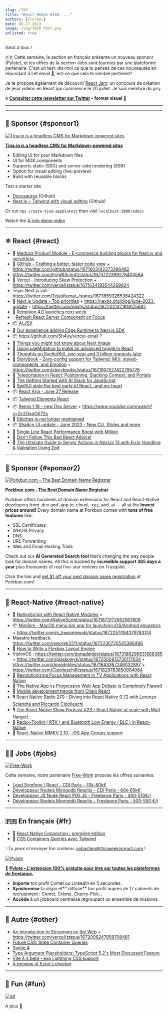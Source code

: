 ```yaml
---
slug: /150
title: "React Hebdo #150: ..."
authors: [slorber]
date: 06-27-2023
image: /img/TWIR_POST.png
unlisted: true
---
```


Salut à tous !

🇫🇷 Cette semaine, la section en français présente un nouveau sponsor (Pylote), et les offres de la section Jobs sont fournies par une plateforme partenaire. C'est un test: dis-moi ce que tu penses de ces nouveautés en répondant à cet email 🙏, est-ce que cela te semble pertinent?

Je te propose également de découvrir [React Jam](https://reactjam.com/): un concours de création de jeux vidéos en React qui commence le 20 juillet. Je suis membre du jury.

<!-- truncate -->

**💡 [Consulter cette newsletter sur Twitter](https://slo.im/thread) - format visuel 🎨**

---


<Support />

---

## 💸 Sponsor {#sponsor1}

[![Tina.io is a headless CMS for Markdown-powered sites](/emails/issues/140/tinacms.jpg)](https://tina.io/?utm_source=newsletter&utm_term=this-week-in-react)

**[Tina.io is a headless CMS for Markdown-powered sites](https://tina.io/?utm_source=newsletter&utm_term=this-week-in-react)**

- Editing UI for your Markdown files
- UI for MDX components
- Supports static (SSG) and server-side rendering (SSR)
- Option for visual editing (live-preview)
- Build with reusable blocks

Test a starter site

- [Docusaurus](https://github.com/tinacms/tinasaurus) (Github)
- [Next.js + Tailwind with visual editing](https://github.com/tinacms/tina-cloud-starter) (Github)

Or run `npx create-tina-app@latest` then visit `localhost:3000/admin`

Watch the [4-min demo video](https://www.youtube.com/watch?v=zRkeKSZjlyw)

---

## ⚛️ React {#react}

- 📜 [Medusa Product Module - E-commerce building blocks for Next.js and serverless](https://medusajs.com/recap/)
- 📜 [GitHub - Crafting a better, faster code view](https://github.blog/2023-06-21-crafting-a-better-faster-code-view/) + https://twitter.com/github/status/1671603142373396482
- https://twitter.com/FredKSchott/status/1673722399278403584
- 📜 [Vercel - Introducing Skew Protection](https://vercel.com/blog/version-skew-protection) + https://twitter.com/vercel/status/1671634193544269824
- Tejas Next.js vid: https://twitter.com/TejasKumar_/status/1673659326538424322
- 📜 [Next.js Update - Top priorities](https://twitter.com/delba_oliveira/status/1672258238446989314) + https://nextjs.org/blog/june-2023-update + https://twitter.com/nextjs/status/1672021371919175682
- 👀 [Remotion 4.0 launches next week](https://twitter.com/JNYBGR/status/1673641398539546625)
- 💡[Refresh React Server Component on Focus](https://buildui.com/recipes/refresh-react-server-component-on-focus)
- 📦 [AI.JSX](https://github.com/fixie-ai/ai-jsx)
- 📜 [Our experience adding Edge Runtime to Next.js SDK](https://blog.logto.io/next-edge/)
- 📦 https://github.com/Sh4yy/vercel-email ?
- 📜 [Things you might not know about Next Image](https://pixelpoint.io/blog/next-image/)
- 📜 [Using useMutation to make an advanced toggle in React](https://www.propelauth.com/post/using-usemutation-to-make-an-advanced-toggle-in-react)
- 📜 [Thoughts on Svelte(Kit), one year and 3 billion requests later](https://claudioholanda.ch/en/blog/svelte-kit-after-3-billion-requests/)
- 📜 [Storybook - Zero-config support for Tailwind, MUI, styled-components, and Emotion](https://storybook.js.org/blog/zero-config-support-for-tailwind-mui-styled-components-and-emotion/) + https://twitter.com/storybookjs/status/1671907527422795776
- 📜 [Teleportation in React: Positioning, Stacking Context, and Portals](https://www.developerway.com/posts/positioning-and-portals-in-react)
- 📜 [The Getting Started with AI Stack for JavaScript](https://a16z.com/2023/06/21/the-getting-started-with-ai-stack-for-javascript/)
- 📜 [SwiftUI stole the best parts of React…and my heart](https://www.mux.com/blog/swiftui-against-react)
- 📦 [React Aria - June 27 Release](https://twitter.com/devongovett/status/1673764872117714944)
- 📦 [Tailwind Elements React](https://twitter.com/TailwindElement/status/1673628853909045249)
- 📦 [Remix 1.18 - new Dev Server](https://github.com/remix-run/remix/releases/tag/remix%401.18.0) + https://www.youtube.com/watch?v=2c2OeqOX72s
- 💬 [Stitches is not longer maintained](https://github.com/stitchesjs/stitches/discussions/1149#discussioncomment-6223090)
- 📦 [Shadcn UI update - June 2023 - New CLI, Styles and more](https://twitter.com/shadcn/status/1671960924587180034)
- 🎥 [Single Line React Performance Boost with Million](https://www.youtube.com/watch?v=x-aNifu9RNw)
- 🎥 [Don't Follow This Bad React Advice!](https://www.youtube.com/watch?v=YlU9vznPWIk)
- 🎥 [The Ultimate Guide to Server Actions in NextJs 13 with Error Handling & Validation Using Zod](https://www.youtube.com/watch?v=sdKFEo6978U)

<SubscribeFormEmbed placement="middle" />

---

## 💸 Sponsor {#sponsor2}

[![Porkbun.com - The Best Domain Name Registrar](/emails/issues/150/porkbun.png)](https://porkbun.com/?coupon=TWIREACT&utm_source=TWIREACT&utm_medium=Newsletter&utm_campaign=twirjune2023)

**[Porkbun.com - The Best Domain Name Registrar](https://porkbun.com/?coupon=TWIREACT&utm_source=TWIREACT&utm_medium=Newsletter&utm_campaign=twirjune2023)**

Porkbun offers hundreds of domain extensions for React and React-Native developers from .dev and .app to .cloud, .xyz, and .ai — all at the **lowest prices around!** Every domain name at Porkbun comes with **tons of free features** like:

- SSL Certificates
- WHOIS Privacy
- DNS
- URL Forwarding
- Web and Email Hosting Trials

Check out our **AI Generated Search tool** that’s changing the way people look for domain names. All this is backed by **incredible support 365 days a year** plus thousands of real five-star reviews on Trustpilot.

Click the link and [get $1 off your next domain name registration](http://porkbun.com/?coupon=TWIREACT&utm_source=TWIREACT&utm_medium=Newsletter&utm_campaign=twirjune2023) at Porkbun.com!

---

## 📱 React-Native {#react-native}

- 📜 [NativeScript with React Native Modules](https://blog.nativescript.org/nativescript-with-react-native/) + https://twitter.com/NativeScript/status/1671873172952567808
- 📦 [MiniSim - MacOS menu bar app for launching iOS/Android emulators](https://github.com/okwasniewski/minisim) + https://twitter.com/o_kwasniewski/status/1672257084379783174
- Maestro feedback: https://twitter.com/jaworek3211/status/1672230720545386496
- 📜 [How to Write a Flexbox Layout Engine](https://tchayen.com/how-to-write-a-flexbox-layout-engine)
- VisionOS : https://twitter.com/donadeldev/status/1673186295831568385 + https://twitter.com/piaskowyk/status/1672560913730117634 + https://twitter.com/donadeldev/status/1671643367246032897 + https://twitter.com/CipolleschiR/status/1671829763650904064
- 📜 [Revolutionizing Focus Management in TV Applications with React Native](https://medium.com/xite-engineering/revolutionizing-focus-management-in-tv-applications-with-react-native-10ba69bd90)
- 📜 [The Native App vs Progressive Web App Debate is Completely Flawed](https://ionic.io/blog/the-native-app-vs-progressive-web-app-debate-is-completely-flawed)
- 📜 [Mobile development trends from Chain React](https://ionic.io/blog/mobile-development-trends-from-chain-react)
- 🎙️ [React Native Radio 270 - Diving into React Native 0.72 with Lorenzo Sciandra and Riccardo Cipolleschi](https://reactnativeradio.com/episodes/diving-into-react-native-072-with-lorenzo-sciandra-and-riccardo-cipolleschi)
- 🎙️ [The React Native Show Podcast #23 - React Native at scale with Matt Hargett](https://www.youtube.com/watch?v=60iOEg-vWjw)
- 🎥 [Redux-Toolkit ( RTK ) and Bluetooth Low Energy ( BLE ) in React-Native](https://www.youtube.com/watch?v=IWEAepFC0eo)
- 🎥 [React-Native MMKV 2.10 - iOS App Groups support](https://twitter.com/mrousavy/status/1672184227813642241)

---

## 🧑‍💻 Jobs {#jobs}

[![Free-Work](/emails/issues/150/free-work.jpg)](https://www.free-work.com/fr/tech-it/jobs?utm_medium=newsletter&utm_source=thisweekinreact&utm_campaign=thisweekinreact_fr_flwo_20230628_newsletter-20230628_Ban-offres)

Cette semaine, notre partenaire [Free-Work](https://www.free-work.com/fr/tech-it/jobs?utm_medium=newsletter&utm_source=thisweekinreact&utm_campaign=thisweekinreact_fr_flwo_20230628_newsletter-20230628_Ban-offres) propose les offres suivantes:

- [Lead Symfony / React - CDI Paris - 70k-80k€](https://www.free-work.com/fr/tech-it/developpeur-php/job-mission/lead-symfony-react-le-local-avant-tout-paris?utm_medium=newsletter&utm_source=thisweekinreact&utm_campaign=thisweekinreact_fr_flwo_20230628_newsletter-20230628_Offre3-EasyPartner)
- [Développeur Nodejs Mongodb Reactjs - CDI Paris - 60k-65k€](https://www.free-work.com/fr/tech-it/api-developpeur/job-mission/developpeur-nodejs-mongodb-reactjs-h-f-17?utm_medium=newsletter&utm_source=thisweekinreact&utm_campaign=thisweekinreact_fr_flwo_20230628_newsletter-20230628_Offre4-HRTEAM)
- [Développeur JS Node React PIXI.JS - Freelance Paris - 400-510€/j](https://www.free-work.com/fr/tech-it/developpeur-web/job-mission/developpeur-js-node-react-pixi-js-secteur-du-jeu-de-casinos?utm_medium=newsletter&utm_source=thisweekinreact&utm_campaign=thisweekinreact_fr_flwo_20230628_newsletter-20230628_Offre1-OLYMPP)
- [Développeur Nodejs Mongodb Reactjs - Freelance Paris - 500-550 €/j](https://www.free-work.com/fr/tech-it/api-developpeur/job-mission/developpeur-nodejs-mongodb-reactjs-h-f-18?utm_medium=newsletter&utm_source=thisweekinreact&utm_campaign=thisweekinreact_fr_flwo_20230628_newsletter-20230628_Offre2-HRTeam)

---

## 🇫🇷 En français {#fr}

- 📜 [React Native Connection : première édition](https://www.premieroctet.com/blog/react-native-conn-2023)
- 📜 [CSS Containers Queries avec Tailwind](https://www.premieroctet.com/blog/css-container-queries-avec-tailwind)

💡Tu peux m'envoyer ton contenu: [sebastien@thisweekinreact.com](mailto:sebastien@thisweekinreact.com?subject=Contenu%20en%20fran%C3%A7ais) !

[![Pylote](/emails/issues/149/pylote.jpg)](https://pylote.io/?utm_source=newsletter&utm_medium=insert&utm_campaign=sebastienl)

💸 **[Pylote - L'extension 100% gratuite pour être sur toutes les plateformes de freelance.](https://pylote.io/?utm_source=newsletter&utm_medium=insert&utm_campaign=sebastienl)**

- **Importe** ton profil Comet ou LinkedIn en 5 secondes.
- **Synchronise** ta dispo et** diffuse** ton profil auprès de 17 cabinets de recrutement : Comet, Crème, Cherry-Pick...
- **Accède** à un jobboard centralisé regroupant un ensemble de missions.

---

## 🔀 Autre {#other}

- [An Introduction to Streaming on the Web](https://vercel.com/blog/an-introduction-to-streaming-on-the-web) + https://twitter.com/vercel/status/1672006247858708481
- [Future CSS: State Container Queries](https://ishadeed.com/article/css-state-queries/)
- [Svelte 4](https://svelte.dev/blog/svelte-4)
- [Type Argument Placeholders: TypeScript 5.2's Most Discussed Feature](https://www.totaltypescript.com/type-argument-placeholders-typescript-5-2-most-discussed-feature)
- [Vite 4.4 beta - exp Lightning CSS support](https://twitter.com/vite_js/status/1671510085820882946)
- [A preview of Ezno's checker](https://kaleidawave.github.io/posts/a-preview-of-the-checker/)

---

## 🤭 Fun {#fun}

[![alt](/emails/issues/150/meme.jpg)](https://twitter.com/cesarzagonel/status/1671584136115494928)

A plus 👋
